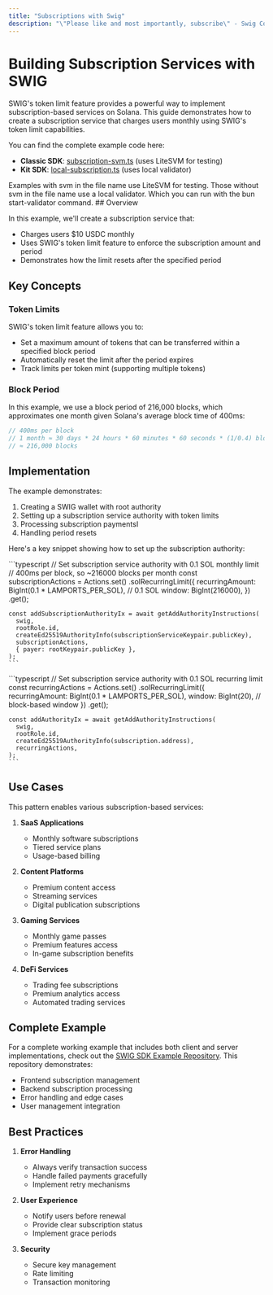 ```yaml
---
title: "Subscriptions with Swig"
description: "\"Please like and most importantly, subscribe\" - Swig Content Influencers Everywhere"
---
```


# Building Subscription Services with SWIG

SWIG's token limit feature provides a powerful way to implement subscription-based services on Solana. This guide demonstrates how to create a subscription service that charges users monthly using SWIG's token limit capabilities.

You can find the complete example code here:
- **Classic SDK**: [subscription-svm.ts](https://github.com/anagrambuild/swig-ts/blob/main/examples/classic/transfer/subscription-svm.ts) (uses LiteSVM for testing)
- **Kit SDK**: [local-subscription.ts](https://github.com/anagrambuild/swig-ts/blob/main/examples/kit/transfer/local-subscription.ts) (uses local validator)

<Tip>
Examples with svm in the file name use LiteSVM for testing. Those without svm in the file name use a local validator. Which you can run with the bun start-validator command.
</Tip>
## Overview

In this example, we'll create a subscription service that:
- Charges users $10 USDC monthly
- Uses SWIG's token limit feature to enforce the subscription amount and period
- Demonstrates how the limit resets after the specified period

## Key Concepts

### Token Limits

SWIG's token limit feature allows you to:
- Set a maximum amount of tokens that can be transferred within a specified block period
- Automatically reset the limit after the period expires
- Track limits per token mint (supporting multiple tokens)

### Block Period

In this example, we use a block period of 216,000 blocks, which approximates one month given Solana's average block time of 400ms:
```typescript
// 400ms per block
// 1 month ≈ 30 days * 24 hours * 60 minutes * 60 seconds * (1/0.4) blocks/second
// ≈ 216,000 blocks
```

## Implementation

The example demonstrates:
1. Creating a SWIG wallet with root authority
2. Setting up a subscription service authority with token limits
3. Processing subscription paymentsI
4. Handling period resets

Here's a key snippet showing how to set up the subscription authority:

<Tabs>
  <Tab title="Classic">
    ```typescript
    // Set subscription service authority with 0.1 SOL monthly limit
    // 400ms per block, so ~216000 blocks per month
    const subscriptionActions = Actions.set()
      .solRecurringLimit({
        recurringAmount: BigInt(0.1 * LAMPORTS_PER_SOL), // 0.1 SOL
        window: BigInt(216000),
      })
      .get();

    const addSubscriptionAuthorityIx = await getAddAuthorityInstructions(
      swig,
      rootRole.id,
      createEd25519AuthorityInfo(subscriptionServiceKeypair.publicKey),
      subscriptionActions,
      { payer: rootKeypair.publicKey },
    );
    ```
  </Tab>
  <Tab title="Kit">
    ```typescript
    // Set subscription service authority with 0.1 SOL recurring limit
    const recurringActions = Actions.set()
      .solRecurringLimit({
        recurringAmount: BigInt(0.1 * LAMPORTS_PER_SOL),
        window: BigInt(20), // block-based window
      })
      .get();

    const addAuthorityIx = await getAddAuthorityInstructions(
      swig,
      rootRole.id,
      createEd25519AuthorityInfo(subscription.address),
      recurringActions,
    );
    ```
  </Tab>
</Tabs>

## Use Cases

This pattern enables various subscription-based services:

1. **SaaS Applications**
   - Monthly software subscriptions
   - Tiered service plans
   - Usage-based billing

2. **Content Platforms**
   - Premium content access
   - Streaming services
   - Digital publication subscriptions

3. **Gaming Services**
   - Monthly game passes
   - Premium features access
   - In-game subscription benefits

4. **DeFi Services**
   - Trading fee subscriptions
   - Premium analytics access
   - Automated trading services

## Complete Example

For a complete working example that includes both client and server implementations, check out the [SWIG SDK Example Repository](https://github.com/anagrambuild/swig-rs-sdk-example). This repository demonstrates:

- Frontend subscription management
- Backend subscription processing
- Error handling and edge cases
- User management integration

## Best Practices

1. **Error Handling**
   - Always verify transaction success
   - Handle failed payments gracefully
   - Implement retry mechanisms

2. **User Experience**
   - Notify users before renewal
   - Provide clear subscription status
   - Implement grace periods

3. **Security**
   - Secure key management
   - Rate limiting
   - Transaction monitoring
